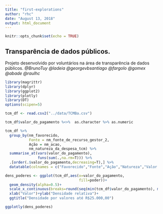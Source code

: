 ```yaml
---
title: "first-explorations"
author: "rhc"
date: "August 13, 2018"
output: html_document
---
```


```r
knitr::opts_chunk$set(echo = TRUE)
```

## Transparência de dados públicos.

Projeto desenvolvido por voluntários na área de transparência de dados públicos. *@BrunoTuy @ladeia @georgevbsantiago @fargolo @gomex @abade @raulhc*   
```r
library(magrittr)
library(dplyr)
library(ggplot2)
library(plotly)
library(DT)
options(scipen=5)
```

```r
tcm_df <- read.csv2("../data/TCMBa.csv")

tcm_df$valor_do_pagamento %<>%  as.character %>% as.numeric

tcm_df %>% 
  group_by(nm_favorecido, 
           Fonte = nm_fonte_de_recurso_gestor_2,
           Ação = nm_acao,
           nm_natureza_da_despesa_tcm) %>% 
  summarise_at(vars(valor_do_pagamento), 
               funs(sum(.,na.rm=T))) %>% 
  .[order(.$valor_do_pagamento,decreasing=T),] %>% 
  datatable(colnames = c("Favorecido","Fonte","Ação","Natureza","Valor (R$)"))

dens_poderes <- ggplot(tcm_df,aes(x=valor_do_pagamento,
                                  fill=poder))+
  geom_density(alpha=0.5)+
  scale_x_continuous(breaks=round(seq(min(tcm_df$valor_do_pagamento), max(tcm_df$valor_do_pagamento), by = 10000),1))+
  xlab("Valor")+ylab("Densidade relativa")+
  ggtitle("Densidade por valores até R$25.000,00")

ggplotly(dens_poderes)
```

